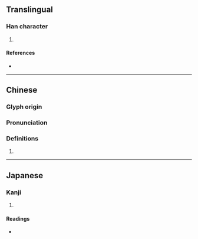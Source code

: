 {{character info/new}}
==Translingual==

===Han character===
{{Han char|rn=40|rad=宀|as=09|sn=12|four=30227|canj=JBHF,JIKF|ids=⿱宀爲}}

# {{surname|lang=zh}}

====References====
* {{Han ref|kx=0292.030|dkj=07319|dj=0578.020|hdz=20944.050|uh=5BEA|ud=23530|bh=D8D0|bd=55504}}

----

==Chinese==
{{zh-forms}}

===Glyph origin===
{{Han etym}}

===Pronunciation===
{{zh-pron
|m=wěi
|c=wai2
|mc=y
|oc=y
|ma=
|cat=pn
}}

===Definitions===
{{zh-hanzi}}

# {{rfdef|lang=zh}}

----

==Japanese==

===Kanji===
{{ja-kanji|grade=|rs=宀09}}

# {{defn|lang=ja|sort=宀09}}

====Readings====
* {{ja-readings|on=[[い]] (i), [[ぎ]] (gi)|kun=}}